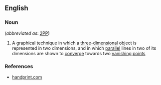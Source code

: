 ==English==

===Noun===
{{en-noun|head=[[two]]-[[point]] [[perspective]]|-}} (''abbreviated as'': [[2PP]])

# A graphical technique in which a [[three-dimensional]] object is represented in two dimensions, and in which [[parallel]] lines in two of its dimensions are shown to [[converge]] towards two [[vanishing point]]s

===References===
*[http://www.handprint.com/HP/WCL/perspect3.html handprint.com]